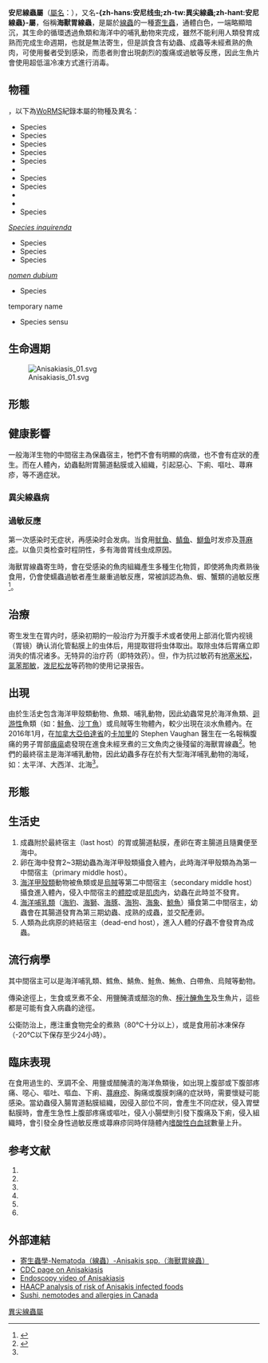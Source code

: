 {{noteTA
|1=zh-hans:异尖线虫;zh-tw:安尼線蟲;zh-hant:異尖線蟲
}}
{{Automatic taxobox
| image = [[File:Anisakis.jpg|260px]]
| image_caption = [[安尼線蟲|-{zh-hans:简单异尖线虫;zh-tw:安尼線蟲;zh-hant:簡單異尖線蟲}-]]幼蟲 ''Anisakis simplex''
| taxon = Anisakis | display_parents = 5
| authority = {{le|菲利克斯·杜雅丹|Félix Dujardin|Dujardin}}, 1845
| type_species = [[安尼線蟲|-{zh-hans:简单异尖线虫;zh-tw:安尼線蟲;zh-hant:簡單異尖線蟲}-]]<br />''Ascaris simplex'' {{small|(''sensu stricto'')}}<ref>{{cite journal|last1=Mladineo|first1=I.|last2=Bušelić|first2=I.|last3=Hrabar|first3=J.|last4=Vrbatović|first4=A.|last5=Radonić|first5=I.|year=2017|title=Population parameters and mito-nuclear mosaicism of ''Anisakis'' spp. in the Adriatic Sea|journal=''Molecular and Biochemical Parasitology''|volume=212|pages=46-54|doi=10.1016/j.molbiopara.2017.01.003|pmid=28126544}}</ref>
| type_species_authority = Rudolphi, 1809（基本異名）
| subdivision_ranks = [[種_(生物)|種]]
| subdivision = [[#物種|見內文]]
}}
'''安尼線蟲屬'''（[[屬名|屬名]]：{{snamei|Anisakis}}），又名'''-{zh-hans:安尼线虫;zh-tw:異尖線蟲;zh-hant:安尼線蟲}-屬'''，俗稱'''海獸胃線蟲'''，是屬於[[線蟲|線蟲]]的一種[[寄生蟲|寄生蟲]]，通體白色，一端略顯暗沉，其生命的循環透過魚類和海洋中的哺乳動物來完成，雖然不能利用人類發育成熟而完成生命週期，也就是無法寄生，但是誤食含有幼蟲、成蟲等未經煮熟的魚肉，可使用餐者受到感染，而患者則會出現劇烈的腹痛或過敏等反應，因此生魚片會使用超低溫冷凍方式進行消毒。

==物種==
{{as of|2018|11|14}}，以下為[[WoRMS|WoRMS]]紀錄本屬的物種及異名{{r|WoRMS_22832}}：
* Species ''{{lang|la|Anisakis berlandi}}'' {{small|Mattiucci, Cipriani, Webb, Paoletti, Marcer, Bellisario, Gibson & Nascetti, 2014}}
* Species ''{{lang|la|Anisakis brevispiculata}}'' {{small|Dollfus, 1966}}
* Species ''{{lang|la|Anisakis nascettii}}'' {{small|Mattiucci, Paoletti & Webb, 2009}}
* Species ''{{tsl|nl|Anisakis paggiae|}}'' {{small|Mattiucci, Nascetti, Dailey, Webb, Barros, Cianchi & Bullini, 2005}}
* Species ''{{tsl|nl|Anisakis pegreffii|}}'' {{small|Campana-Rouget & Biocca, 1955}}
* ''{{tsl|nl|Anisakis physeteris|抹香鯨異尖線蟲}}'' {{small|(Baylis, 1923)}}
* Species ''{{tsl|nl|Anisakis schupakovi|}}'' {{small|Mosgovoi, 1951}}
* Species ''{{lang|la|Anisakis similis}}'' {{small|(Baird, 1853) Baylis, 1920}}
* ''{{tsl|en|Anisakis simplex|單線蟲}}'' {{small|(Rudolphi, 1809)}}
* ''{{tsl|nl|Anisakis typica|典型異尖線蟲}}'' {{small|(Diesing, 1860) Baylis, 1920}}
* Species ''{{tsl|nl|Anisakis ziphidarum|}}'' {{small|Paggi, Nascetti, Webb, Mattiucci, Cianchi & Bullini, 1988}}
; ''[[疑问名|Species inquirenda]]''
* Species ''{{lang|la|Anisakis dussumierii}}'' {{small|(Brenden, 1870)}}
* Species ''{{lang|la|Anisakis insignis}}'' {{small|(Diesing, 1851)}}
* Species ''{{lang|la|Anisakis salaris}}'' {{small|(Gmelin, 1790) Yamaguti, 1935}}
; ''[[疑难名|nomen dubium]]''
* Species ''{{lang|la|Anisakis diomedeae}}'' {{small|(Linstow)}}
; temporary name
* Species ''{{tsl|en|Anisakis simplex|}}'' sensu {{small|Davey (1971)}}

== 生命週期 ==
[[File:Anisakiasis_01.svg|thumb]]

== 形態 ==
{{空章節|time=2021-03-20T01:36:50+00:00|section=3}}

== 健康影響 ==
一般海洋生物的中間宿主為保蟲宿主，牠們不會有明顯的病徵，也不會有症狀的產生。而在人體內，幼蟲黏附胃腸道黏膜或入組織，引起惡心、下痢、嘔吐、蕁麻疹，等不適症狀。
=== 異尖線蟲病 ===

=== 過敏反應 ===
第一次感染时无症状，再感染时会发病。当食用[[鱿鱼|鱿鱼]]、[[鲭鱼|鲭鱼]]、[[鰤鱼|鰤鱼]]时发疹及[[荨麻疹|荨麻疹]]。以鱼贝类检查时程阴性，多有海兽胃线虫成原因。

海獸胃線蟲寄生時，會在受感染的魚肉組織產生多種生化物質，即使將魚肉煮熟後食用，仍會使蠕蟲過敏者產生嚴重過敏反應，常被誤認為魚、蝦、蟹類的過敏反應<ref name="test">{{cite web |url=http://www.cdc.gov.tw/professional/info.aspx?treeid=beac9c103df952c4&nowtreeid=aa4cae19668a122d&tid=E387DB1F5CC99A4B |title=安尼線蟲症（海獸胃線蟲症，Anisakiasis）|language=zh-hant }}</ref>。

== 治療 ==
寄生发生在胃内时，感染初期的一般治疗为开腹手术或者使用上部消化管内视镜（胃镜）确认消化管黏膜上的虫体后，用提取钳将虫体取出。取除虫体后胃痛立即消失的情况诸多。无特异的治疗药（即特效药）。但，作为抗过敏药有[[地塞米松|地塞米松]]，[[氯苯那敏|氯苯那敏]]，[[泼尼松龙|泼尼松龙]]等药物的使用记录报告。

== 出現 ==
由於生活史包含海洋甲殼類動物、魚類、哺乳動物，因此幼蟲常見於海洋魚類、[[迴游|迴游性]]魚類（如：[[鮭魚|鮭魚]]、[[沙丁魚|沙丁魚]]）或烏賊等生物體內，較少出現在淡水魚體內。在2016年1月，在[[加拿大|加拿大]][[亞伯達省|亞伯達省]]的[[卡加里|卡加里]]的 Stephen Vaughan 醫生在一名報稱腹痛的男子胃部[[㿉瘍|㿉瘍]]處發現在進食未經烹煮的三文魚肉之後殘留的海獸胃線蟲<ref name="thestar">{{cite news |url=http://www.thestar.com/news/canada/2016/01/22/uncooked-fish-trend-prompts-parasite-warning.html |title=Uncooked fish trend prompts parasite warning |language=en |date=2016-01-22 |accessdate=2016-01-23 |publisher=[[多倫多星報|The Star]] |archive-date=2016-01-23 |archive-url=https://web.archive.org/web/20160123110922/http://www.thestar.com/news/canada/2016/01/22/uncooked-fish-trend-prompts-parasite-warning.html |dead-url=no }}</ref>。牠們的最終宿主是海洋哺乳動物，因此幼蟲多存在於有大型海洋哺乳動物的海域，如：太平洋、大西洋、北海<ref name="test" />。

== 形態 ==
==生活史==
#成蟲附於最終宿主（last host）的胃或腸道黏膜，產卵在寄主腸道且隨糞便至海中。
#卵在海中發育2~3期幼蟲為海洋甲殼類攝食入體內，此時海洋甲殼類為為第一中間宿主（primary middle host）。
#[[海洋生物|海洋]][[甲殼類|甲殼類]]動物被魚類或是[[烏賊|烏賊]]等第二中間宿主（secondary middle host）攝食進入體內，侵入中間宿主的[[體腔|體腔]]或是[[肌肉|肌肉]]內，幼蟲在此時並不發育。
#[[海洋哺乳類|海洋哺乳類]]（[[海豹|海豹]]、[[海獅|海獅]]、[[海豚|海豚]]、[[海狗|海狗]]、[[海象|海象]]、[[鯨魚|鯨魚]]）攝食第二中間宿主，幼蟲會在其腸道發育為第三期幼蟲、成熟的成蟲，並交配產卵。
#人類為此病原的終結宿主（dead-end host），進入人體的仔蟲不會發育為成蟲。

== 流行病學 ==
其中間宿主可以是海洋哺乳類、鱈魚、鯖魚、鮭魚、鮪魚、白帶魚、烏賊等動物。

傳染途徑上，生食或烹煮不全、用鹽醃漬或醋泡的魚、[[檸汁醃魚生|檸汁醃魚生]]及生魚片，這些都是可能有食入病蟲的途徑。

公衛防治上，應注重食物完全的煮熟（80℃十分以上），或是食用前冰凍保存（-20℃以下保存至少24小時）。

== 臨床表現 ==
在食用過生的、烹調不全、用鹽或醋醃漬的海洋魚類後，如出現上腹部或下腹部疼痛、噁心、嘔吐、嘔血、下痢、[[蕁麻疹|蕁麻疹]]、胸痛或腹膜刺痛的症狀時，需要懷疑可能感染。當幼蟲侵入腸胃道黏膜組織，因侵入部位不同，會產生不同症狀，侵入胃壁黏膜時，會產生急性上腹部疼痛或嘔吐，侵入小腸壁則引發下腹痛及下痢，侵入組織時，會引發全身性過敏反應或蕁麻疹同時伴隨體內[[嗜酸性粒細胞|嗜酸性白血球]]數量上升。

==参考文献==
{{reflist}}
<div class="references-small">
# {{cite journal
 | author=Akbar A, Ghosh H
 | year=2005
 | title=Anisakiasis—a neglected diagnosis in the West
 | journal=Allergy
 | volume=37
 | issue=1 
 | pages=7–9}}
# {{cite journal
 | author=Grabda, J.
 | year=1976
 | title=Studies on the life cycle and morphogenesis of Anisakis simplex (Rudolphi, 1809，Nematoda: Anisakidae) cultured in vitro
 | journal=Acta Ichthyologica et Piscatoria
 | volume=6
 | issue=1
 | pages=119–131}}
# {{cite journal
 | author=Lorenzo S, Iglesias R, Leiro J, Ubeira FM, Ansotegui I, Garcia M, Fernandez de Corres L
 | year=2000
 | title=Usefulness of currently available methods for the diagnosis of Anisakis simplex allergy
 | journal=Allergy
 | volume=55 
 | pages=627–33}} 
# {{cite journal
 | author=Mattiucci S., Nascetti G., Tortini E., Ramadori L., Abaunza P. & Paggi L
 | year=2000
 | title=Composition and structure of metazoan parasitic communities of European hake (Merluccius merluccius) from Mediterranean and Atlantic waters: stock implications
 | journal=Parassitologia
 | volume=42 
 | issue=S1 
 | pages=176–186 
 }}
# {{cite journal
 | author=Orecchia P, Paggi L, Mattiucci S, Smith JW, Nascetti G & Bullini L
 | year=1986
 | title=Electrophoretic identification of larvae and adults of ''Anisakis'' (Ascaridida:Anisakidae)
 | journal=J Helminthol
 | volume=60 
 | issue=4 
 | pages=331–9 
 }}
# {{cite journal
| author=Pacios E, Arias-Diaz J, Zuloaga J, Gonzalez-Armengol J, Villarroel P, Balibrea JL
| year=2005
| title=Albendazole for the treatment of anisakiasis ileus
| journal=Clin Infect Dis
| volume=41
| pages=1825–6}}
</div>

== 外部連結 ==
*[http://smallcollation.blogspot.com/2013/02/nematoda-anisakis-spp.html 寄生蟲學-Nematoda（線蟲）-Anisakis spp.（海獸胃線蟲）] {{Wayback|url=http://smallcollation.blogspot.com/2013/02/nematoda-anisakis-spp.html |date=20160305062634 }}
* [https://web.archive.org/web/20091009180140/http://www.dpd.cdc.gov/dpdx/HTML/Anisakiasis.htm CDC page on Anisakiasis]
* [http://dave1.mgh.harvard.edu/ViewFilms.cfm?film_id=220 Endoscopy video of Anisakiasis] {{Wayback|url=http://dave1.mgh.harvard.edu/ViewFilms.cfm?film_id=220 |date=20070209143718 }}
* [https://web.archive.org/web/20060715092920/http://www.food-micro.nl/Pathogenen/parasiten/anisakis_simplex.htm HAACP analysis of risk of Anisakis infected foods]
* [http://www.cmaj.ca/cgi/content/full/172/3/329 Sushi, nemotodes and allergies in Canada] {{Wayback|url=http://www.cmaj.ca/cgi/content/full/172/3/329 |date=20070311011718 }}
{{Taxonbar}}
[[Category:異尖線蟲屬|]]
